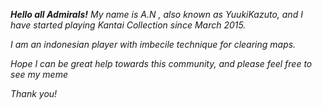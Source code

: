 '''''Hello all Admirals!''' My name is A.N , also known as YuukiKazuto, and I have started playing Kantai Collection since March 2015.''

''I am an indonesian player with imbecile technique for clearing maps. ''

''Hope I can be great help towards this community, and please feel free to see my meme''

''Thank you!''